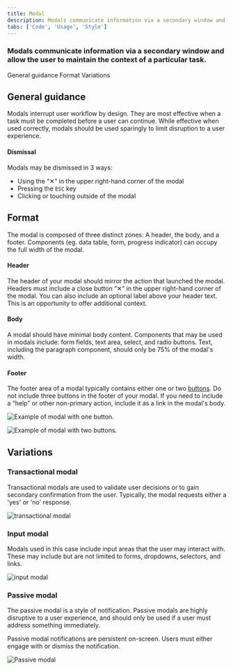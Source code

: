 ```yaml
---
title: Modal
description: Modals communicate information via a secondary window and allow the user to maintain the context of a particular task. Modals interrupt user workflow by design.
tabs: ['Code', 'Usage', 'Style']
---
```


### Modals communicate information via a secondary window and allow the user to maintain the context of a particular task.

<AnchorLinks>

<AnchorLink>General guidance</AnchorLink>
<AnchorLink>Format</AnchorLink>
<AnchorLink>Variations</AnchorLink>

</AnchorLinks>

## General guidance

Modals interrupt user workflow by design. They are most effective when a task must be completed before a user can continue. While effective when used correctly, modals should be used sparingly to limit disruption to a user experience.

#### Dismissal

Modals may be dismissed in 3 ways:

- Using the “✕” in the upper right-hand corner of the modal
- Pressing the `ESC` key
- Clicking or touching outside of the modal

## Format

The modal is composed of three distinct zones: A header, the body, and a footer. Components (eg. data table, form, progress indicator) can occupy the full width of the modal.

#### Header

The header of your modal should mirror the action that launched the modal. Headers must include a close button “✕” in the upper right-hand corner of the modal. You can also include an optional label above your header text. This is an opportunity to offer additional context.

#### Body

A modal should have minimal body content. Components that may be used in modals include: form fields, text area, select, and radio buttons. Text, including the paragraph component, should only be 75% of the modal's width.

#### Footer

The footer area of a modal typically contains either one or two [buttons](/components/button/code). Do not include three buttons in the footer of your modal. If you need to include a “help” or other non-primary action, include it as a link in the modal's body.

<Row>
<Column colLg={8}>

![Example of modal with one button.](images/modal-usage-4a.png)

</Column>
</Row>

<Row>
<Column colLg={8}>

![Example of modal with two buttons.](images/modal-usage-4b.png)

</Column>
</Row>

## Variations

### Transactional modal

Transactional modals are used to validate user decisions or to gain secondary confirmation from the user. Typically, the modal requests either a 'yes' or 'no' response.

<Row>
<Column colLg={8}>

![transactional modal](images/modal-usage-1.png)

</Column>
</Row>

### Input modal

Modals used in this case include input areas that the user may interact with. These may include but are not limited to forms, dropdowns, selectors, and links.

<Row>
<Column colLg={8}>

![input modal](images/modal-usage-2.png)

</Column>
</Row>

### Passive modal

The passive modal is a style of notification. Passive modals are highly disruptive to a user experience, and should only be used if a user must address something immediately.

Passive modal notifications are persistent on-screen. Users must either engage with or dismiss the notification.

<Row>
<Column colLg={8}>

![Passive modal](images/modal-usage-3.png)

</Column>
</Row>
